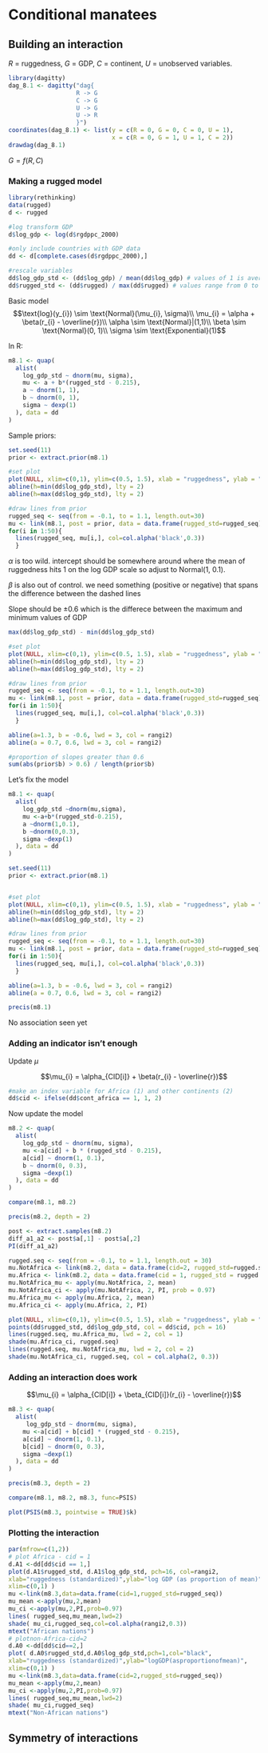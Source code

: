 # Conditional manatees

## Building an interaction
$R$ = ruggedness, $G$ = GDP, $C$ = continent, $U$ = unobserved variables.
```r
library(dagitty)
dag_8.1 <- dagitty("dag{
                   R -> G
                   C -> G
                   U -> G
                   U -> R
                   }")
coordinates(dag_8.1) <- list(y = c(R = 0, G = 0, C = 0, U = 1),
                             x = c(R = 0, G = 1, U = 1, C = 2))
drawdag(dag_8.1)
```

$G = f(R,C)$ 

### Making a rugged model

```r
library(rethinking)
data(rugged)
d <- rugged

#log transform GDP
d$log_gdp <- log(d$rgdppc_2000)

#only include countries with GDP data
dd <- d[complete.cases(d$rgdppc_2000),]

#rescale variables
dd$log_gdp_std <- (dd$log_gdp) / mean(dd$log_gdp) # values of 1 is average
dd$rugged_std <- (dd$rugged) / max(dd$rugged) # values range from 0 to max ruggedness (1)

```

Basic model
$$\text{log}(y_{i}) \sim \text{Normal}(\mu_{i}, \sigma)\\
\mu_{i} = \alpha + \beta(r_{i} - \overline{r})\\
\alpha \sim \text{Normal}|(1,1)\\
\beta \sim \text{Normal}(0, 1)\\
\sigma \sim \text{Exponential}(1)$$

In R:
```r
m8.1 <- quap(
  alist(
    log_gdp_std ~ dnorm(mu, sigma),
    mu <- a + b*(rugged_std - 0.215),
    a ~ dnorm(1, 1),
    b ~ dnorm(0, 1),
    sigma ~ dexp(1)
  ), data = dd
)
```

Sample priors:
```r
set.seed(11)
prior <- extract.prior(m8.1)

#set plot
plot(NULL, xlim=c(0,1), ylim=c(0.5, 1.5), xlab = "ruggedness", ylab = "log GDP")
abline(h=min(dd$log_gdp_std), lty = 2)
abline(h=max(dd$log_gdp_std), lty = 2)

#draw lines from prior
rugged_seq <- seq(from = -0.1, to = 1.1, length.out=30)
mu <- link(m8.1, post = prior, data = data.frame(rugged_std=rugged_seq))
for(i in 1:50){
  lines(rugged_seq, mu[i,], col=col.alpha('black',0.3))
  }
```

$\alpha$ is too wild. intercept should be somewhere around where the mean of ruggedness hits 1 on the log GDP scale so adjust to Normal(1, 0.1).

$\beta$ is also out of control. we need something (positive or negative) that spans the difference between the dashed lines

Slope should be $\pm 0.6$ which is the differece between the maximum and minimum values of GDP
```r
max(dd$log_gdp_std) - min(dd$log_gdp_std)
```

```r
#set plot
plot(NULL, xlim=c(0,1), ylim=c(0.5, 1.5), xlab = "ruggedness", ylab = "log GDP")
abline(h=min(dd$log_gdp_std), lty = 2)
abline(h=max(dd$log_gdp_std), lty = 2)

#draw lines from prior
rugged_seq <- seq(from = -0.1, to = 1.1, length.out=30)
mu <- link(m8.1, post = prior, data = data.frame(rugged_std=rugged_seq))
for(i in 1:50){
  lines(rugged_seq, mu[i,], col=col.alpha('black',0.3))
  }

abline(a=1.3, b = -0.6, lwd = 3, col = rangi2)
abline(a = 0.7, 0.6, lwd = 3, col = rangi2)

```

```r
#proportion of slopes greater than 0.6
sum(abs(prior$b) > 0.6) / length(prior$b)
```

Let's fix the model
```r
m8.1 <- quap(
  alist(
    log_gdp_std ~dnorm(mu,sigma),
    mu <-a+b*(rugged_std-0.215),
    a ~dnorm(1,0.1),
    b ~dnorm(0,0.3),
    sigma ~dexp(1)
  ), data = dd
)

```

```r
set.seed(11)
prior <- extract.prior(m8.1)


#set plot
plot(NULL, xlim=c(0,1), ylim=c(0.5, 1.5), xlab = "ruggedness", ylab = "log GDP")
abline(h=min(dd$log_gdp_std), lty = 2)
abline(h=max(dd$log_gdp_std), lty = 2)

#draw lines from prior
rugged_seq <- seq(from = -0.1, to = 1.1, length.out=30)
mu <- link(m8.1, post = prior, data = data.frame(rugged_std=rugged_seq))
for(i in 1:50){
  lines(rugged_seq, mu[i,], col=col.alpha('black',0.3))
  }

abline(a=1.3, b = -0.6, lwd = 3, col = rangi2)
abline(a = 0.7, 0.6, lwd = 3, col = rangi2)

```

```r
precis(m8.1)
```


No association seen yet

### Adding an indicator isn't enough

Update $\mu$ 

$$\mu_{i} = \alpha_{CID[i]} + \beta(r_{i} - \overline{r})$$



```r
#make an index variable for Africa (1) and other continents (2)
dd$cid <- ifelse(dd$cont_africa == 1, 1, 2)
```

Now update the model
```r
m8.2 <- quap(
  alist(
    log_gdp_std ~ dnorm(mu, sigma),
    mu <-a[cid] + b * (rugged_std - 0.215),
    a[cid] ~ dnorm(1, 0.1),
    b ~ dnorm(0, 0.3),
    sigma ~dexp(1)
  ), data = dd
)
```


```r
compare(m8.1, m8.2)
```

```r
precis(m8.2, depth = 2)
```

```r
post <- extract.samples(m8.2)
diff_a1_a2 <- post$a[,1] - post$a[,2]
PI(diff_a1_a2)
```

```r
rugged.seq <- seq(from = -0.1, to = 1.1, length.out = 30)
mu.NotAfrica <- link(m8.2, data = data.frame(cid=2, rugged_std=rugged.seq))
mu.Africa <- link(m8.2, data = data.frame(cid = 1, rugged_std = rugged.seq))
mu.NotAfrica_mu <- apply(mu.NotAfrica, 2, mean)
mu.NotAfrica_ci <- apply(mu.NotAfrica, 2, PI, prob = 0.97)
mu.Africa_mu <- apply(mu.Africa, 2, mean)
mu.Africa_ci <- apply(mu.Africa, 2, PI)

plot(NULL, xlim=c(0,1), ylim=c(0.5, 1.5), xlab = "ruggedness", ylab = "log GDP")
points(dd$rugged_std, dd$log_gdp_std, col = dd$cid, pch = 16)
lines(rugged.seq, mu.Africa_mu, lwd = 2, col = 1)
shade(mu.Africa_ci, rugged.seq)
lines(rugged.seq, mu.NotAfrica_mu, lwd = 2, col = 2)
shade(mu.NotAfrica_ci, rugged.seq, col = col.alpha(2, 0.3))

```

### Adding an interaction does work

$$\mu_{i} = \alpha_{CID[i]} + \beta_{CID[i]}(r_{i} - \overline{r})$$

```r
m8.3 <- quap(
  alist(
     log_gdp_std ~ dnorm(mu, sigma),
    mu <-a[cid] + b[cid] * (rugged_std - 0.215),
    a[cid] ~ dnorm(1, 0.1),
    b[cid] ~ dnorm(0, 0.3),
    sigma ~dexp(1)
  ), data = dd
)

precis(m8.3, depth = 2)
```

```r
compare(m8.1, m8.2, m8.3, func=PSIS)
```

```r
plot(PSIS(m8.3, pointwise = TRUE)$k)
```

### Plotting the interaction

```r
par(mfrow=c(1,2))
# plot Africa - cid = 1
d.A1 <-dd[dd$cid == 1,]
plot(d.A1$rugged_std, d.A1$log_gdp_std, pch=16, col=rangi2,
xlab="ruggedness (standardized)",ylab="log GDP (as proportion of mean)",
xlim=c(0,1) )
mu <-link(m8.3,data=data.frame(cid=1,rugged_std=rugged_seq))
mu_mean <-apply(mu,2,mean)
mu_ci <-apply(mu,2,PI,prob=0.97)
lines( rugged_seq,mu_mean,lwd=2)
shade( mu_ci,rugged_seq,col=col.alpha(rangi2,0.3))
mtext("African nations")
# plotnon-Africa-cid=2
d.A0 <-dd[dd$cid==2,]
plot( d.A0$rugged_std,d.A0$log_gdp_std,pch=1,col="black",
xlab="ruggedness (standardized)",ylab="logGDP(asproportionofmean)",
xlim=c(0,1) )
mu <-link(m8.3,data=data.frame(cid=2,rugged_std=rugged_seq))
mu_mean <-apply(mu,2,mean)
mu_ci <-apply(mu,2,PI,prob=0.97)
lines( rugged_seq,mu_mean,lwd=2)
shade( mu_ci,rugged_seq)
mtext("Non-African nations")
```

## Symmetry of interactions
